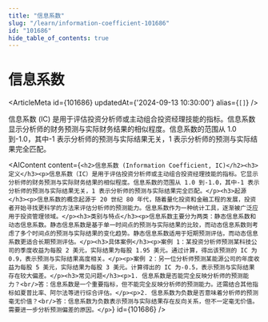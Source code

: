 ```yaml
---
title: "信息系数"
slug: "/learn/information-coefficient-101686"
id: "101686"
hide_table_of_contents: true
---
```



# 信息系数

<ArticleMeta id={101686} updatedAt={'2024-09-13 10:30:00'} alias={`[]`} />
<div className='border-solid border-b border-t-0 my-4 border-[var(--ifm-color-gray-300)]' />

信息系数 (IC) 是用于评估投资分析师或主动组合投资经理技能的指标。信息系数显示分析师的财务预测与实际财务结果的相似程度。信息系数的范围从 1.0 到-1.0，其中-1 表示分析师的预测与实际结果无关，1 表示分析师的预测与实际结果完全匹配。

<AIContent content={`<h2>信息系数 (Information Coefficient, IC)</h2><h3>定义</h3><p>信息系数（IC）是用于评估投资分析师或主动组合投资经理技能的指标。它显示分析师的财务预测与实际财务结果的相似程度。信息系数的范围从 1.0 到-1.0，其中-1 表示分析师的预测与实际结果无关，1 表示分析师的预测与实际结果完全匹配。</p><h3>起源</h3><p>信息系数的概念起源于 20 世纪 80 年代，随着量化投资和金融工程的发展，投资者开始寻找更科学的方法来评估分析师的预测能力。信息系数作为一种统计工具，逐渐被广泛应用于投资管理领域。</p><h3>类别与特点</h3><p>信息系数主要分为两类：静态信息系数和动态信息系数。静态信息系数是基于单一时间点的预测与实际结果的比较，而动态信息系数则考虑了多个时间点的预测与实际结果的变化趋势。静态信息系数适用于短期预测评估，而动态信息系数更适合长期预测评估。</p><h3>具体案例</h3><p>案例 1：某投资分析师预测某科技公司的季度收益为每股 2 美元，实际结果为每股 1.95 美元。通过计算，得出该预测的 IC 为 0.9，表示预测与实际结果高度相关。</p><p>案例 2：另一位分析师预测某能源公司的年度收益为每股 5 美元，实际结果为每股 3 美元。计算得出的 IC 为-0.5，表示预测与实际结果存在较大偏差。</p><h3>常见问题</h3><p>1. 信息系数是否能完全反映分析师的预测能力？<br/>答：信息系数是一个重要指标，但不能完全反映分析师的预测能力。还需结合其他指标如夏普比率、阿尔法等进行综合评估。</p><p>2. 信息系数为负数是否意味着分析师的预测毫无价值？<br/>答：信息系数为负数表示预测与实际结果存在反向关系，但不一定毫无价值。需要进一步分析预测偏差的原因。</p>`} id={101686} />
